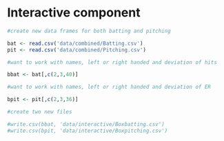 # Interactive component

```r
#create new data frames for both batting and pitching

bat <- read.csv('data/combined/Batting.csv')
pit <- read.csv('data/combined/Pitching.csv')

#want to work with names, left or right handed and deviation of hits

bbat <- bat[,c(2,3,40)]

#want to work with names, left or right handed and deviation of ER

bpit <- pit[,c(2,3,36)]

#create two new files

#write.csv(bbat, 'data/interactive/Boxbatting.csv')
#write.csv(bpit, 'data/interactive/Boxpitching.csv')

```

<script src="https://d3js.org/d3.v4.js"></script>

<div id="plot"></div>

<script>

// create data

var rowConverter = function (d) {
  return {
    name: +d.name,
    throws: +d.throws,
    ER_deviation: d.ER_deviation,
    }
}; 

// set the dimensions and margins of the graph
var margin = {top: 10, right: 30, bottom: 30, left: 40},
  width = 400 - margin.left - margin.right,
  height = 400 - margin.top - margin.bottom;

// append the svg object to the body of the page
var svg = d3.select("#plot")
.append("svg")
  .attr("width", width + margin.left + margin.right)
  .attr("height", height + margin.top + margin.bottom)
.append("g")
  .attr("transform",
        "translate(" + margin.left + "," + margin.top + ")");


d3.csv("https://github.com/zichenghuang/baseball-board-game/tree/main/data/interactive/Boxpitching.csv", rowConverter).then(function(data) {

// stuff that requires the loaded data

// Compute summary statistics used for the box:

var data_sorted = data.ER_deviation.sort(d3.ascending)
var q1 = d3.quantile(data_sorted, .25)
var median = d3.quantile(data_sorted, .5)
var q3 = d3.quantile(data_sorted, .75)
var interQuantileRange = q3 - q1
var min = q1 - 1.5 * interQuantileRange
var max = q1 + 1.5 * interQuantileRange

// Show the Y scale
var y = d3.scaleLinear()
  .domain([0,24])
  .range([height, 0]);
svg.call(d3.axisLeft(y))

// a few features for the box
var center = 200
var width = 100

// Show the main vertical line
svg
.append("line")
  .attr("x1", center)
  .attr("x2", center)
  .attr("y1", y(min) )
  .attr("y2", y(max) )
  .attr("stroke", "black")

// Show the box
svg
.append("rect")
  .attr("x", center - width/2)
  .attr("y", y(q3) )
  .attr("height", (y(q1)-y(q3)) )
  .attr("width", width )
  .attr("stroke", "black")
  .style("fill", "#69b3a2")

// show median, min and max horizontal lines
svg
.selectAll("toto")
.data([min, median, max])
.enter()
.append("line")
  .attr("x1", center-width/2)
  .attr("x2", center+width/2)
  .attr("y1", function(d){ return(y(d))} )
  .attr("y2", function(d){ return(y(d))} )
  .attr("stroke", "black")

})

 // create a tooltip mouse hover
  var tooltip = d3.select("plot")
    .append("div")
      .style("opacity", 0)
      .attr("class", "tooltip")
      .style("font-size", "16px")
  // Three function that change the tooltip when user hover / move / leave a cell
  var mouseover = function(d) {
    tooltip
      .transition()
      .duration(200)
      .style("opacity", 1)
    tooltip
        .html("<span style='color:grey'>ER_deviation: </span>" + d.ER_deviation) // + d.Prior_disorder + "<br>" + "HR: " +  d.HR)
        .style("left", (d3.mouse(this)[0]+30) + "px")
        .style("top", (d3.mouse(this)[1]+30) + "px")
  }
  var mousemove = function(d) {
    tooltip
      .style("left", (d3.mouse(this)[0]+30) + "px")
      .style("top", (d3.mouse(this)[1]+30) + "px")
  }
  var mouseleave = function(d) {
    tooltip
      .transition()
      .duration(200)
      .style("opacity", 0)
  }

  // Add individual points with jitter
  var jitterWidth = 50
  svg
    .selectAll("indPoints")
    .data(data)
    .enter()
    .append("circle")
      .attr("cx", function(d){ return(x(d.ER_deviation))})
      .attr("cy", function(d){ return( y(d.Species) + (y.bandwidth()/2) - jitterWidth/2 + Math.random()*jitterWidth )})
      .attr("r", 4)
      .style("fill", function(d){ return(myColor(+d.ER_deviation)) })
      .attr("stroke", "black")
      .on("mouseover", mouseover)
      .on("mousemove", mousemove)
      .on("mouseleave", mouseleave)

</script>
